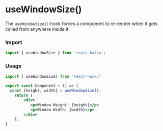 # useWindowSize()

The `useWindowSize()` hook forces a component to re-render when it gets called from anywhere inside it.

### Import

```jsx
import { useWindowSize } from 'react-haiku';
```

### Usage


<UseWindowSizeDemo />

```jsx
import { useWindowSize} from "react-haiku"

export const Component = () => {
  const {height, width} = useWindowSize();
    return (
        <div>
           <p>Window Height: {height}</p>
           <p>Window Width: {width}</p>
        </div>
    );
}
```